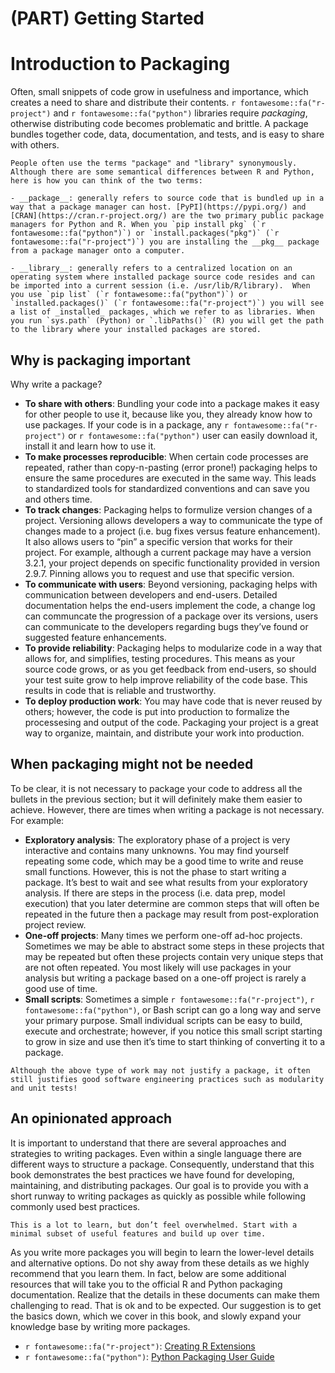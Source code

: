 # (PART) Getting Started {-}

# Introduction to Packaging {#intro}

Often, small snippets of code grow in usefulness and importance, which creates a need to share and distribute their contents. `r fontawesome::fa("r-project")` and `r fontawesome::fa("python")` libraries require _packaging_, otherwise distributing code becomes problematic and brittle. A package bundles together code, data, documentation, and tests, and is easy to share with others.

```block
People often use the terms "package" and "library" synonymously. Although there are some semantical differences between R and Python, here is how you can think of the two terms:

- __package__: generally refers to source code that is bundled up in a way that a package manager can host. [PyPI](https://pypi.org/) and [CRAN](https://cran.r-project.org/) are the two primary public package managers for Python and R. When you `pip install pkg` (`r fontawesome::fa("python")`) or `install.packages("pkg")` (`r fontawesome::fa("r-project")`) you are installing the __pkg__ package from a package manager onto a computer.

- __library__: generally refers to a centralized location on an operating system where installed package source code resides and can be imported into a current session (i.e. /usr/lib/R/library).  When you use `pip list` (`r fontawesome::fa("python")`) or `installed.packages()` (`r fontawesome::fa("r-project")`) you will see a list of _installed_ packages, which we refer to as libraries. When you run `sys.path` (Python) or `.libPaths()` (R) you will get the path to the library where your installed packages are stored.
```

## Why is packaging important

 Why write a package? 
 
- __To share with others__: Bundling your code into a package makes it easy for other people to use it, because like you, they already know how to use packages. If your code is in a package, any `r fontawesome::fa("r-project")` or `r fontawesome::fa("python")` user can easily download it, install it and learn how to use it.
- __To make processes reproducible__: When certain code processes are repeated, rather than copy-n-pasting (error prone!) packaging helps to ensure the same procedures are executed in the same way. This leads to standardized tools for standardized conventions and can save you and others time.
- __To track changes__: Packaging helps to formulize version changes of a project. Versioning allows developers a way to communicate the type of changes made to a project (i.e. bug fixes versus feature enhancement). It also allows users to "pin" a specific version that works for their project. For example, although a current package may have a version 3.2.1, your project depends on specific functionality provided in version 2.9.7. Pinning allows you to request and use that specific version.
- __To communicate with users__: Beyond versioning, packaging helps with communication between developers and end-users. Detailed documentation helps the end-users implement the code, a change log can communcate the progression of a package over its versions, users can communicate to the developers regarding bugs they've found or suggested feature enhancements.
- __To provide reliability__: Packaging helps to modularize code in a way that allows for, and simplifies, testing procedures. This means as your source code grows, or as you get feedback from end-users, so should your test suite grow to help improve reliability of the code base. This results in code that is reliable and trustworthy.
- __To deploy production work__: You may have code that is never reused by others; however, the code is put into production to formalize the processesing and output of the code. Packaging your project is a great way to organize, maintain, and distribute your work into production.

## When packaging might not be needed

To be clear, it is not necessary to package your code to address all the bullets in the previous section; but it will definitely make them easier to achieve. However, there are times when writing a package is not necessary. For example:

- __Exploratory analysis__: The exploratory phase of a project is very interactive and contains many unknowns. You may find yourself repeating some code, which may be a good time to write and reuse small functions. However, this is not the phase to start writing a package. It's best to wait and see what results from your exploratory analysis. If there are steps in the process (i.e. data prep, model execution) that you later determine are common steps that will often be repeated in the future then a package may result from post-exploration project review.
- __One-off projects__: Many times we perform one-off ad-hoc projects. Sometimes we may be able to abstract some steps in these projects that may be repeated but often these projects contain very unique steps that are not often repeated. You most likely will use packages in your analysis but writing a package based on a one-off project is rarely a good use of time.
- __Small scripts__: Sometimes a simple `r fontawesome::fa("r-project")`, `r fontawesome::fa("python")`, or Bash script can go a long way and serve your primary purpose. Small individual scripts can be easy to build, execute and orchestrate; however, if you notice this small script starting to grow in size and use then it's time to start thinking of converting it to a package.

```block
Although the above type of work may not justify a package, it often still justifies good software engineering practices such as modularity and unit tests!
```

## An opinionated approach

It is important to understand that there are several approaches and strategies to writing packages. Even within a single language there are different ways to structure a package. Consequently, understand that this book demonstrates the best practices we have found for developing, maintaining, and distributing packages. Our goal is to provide you with a short runway to writing packages as quickly as possible while following commonly used best practices. 

```block
This is a lot to learn, but don’t feel overwhelmed. Start with a minimal subset of useful features and build up over time.
```

As you write more packages you will begin to learn the lower-level details and alternative options. Do not shy away from these details as we highly recommend that you learn them. In fact, below are some additional resources that will take you to the official R and Python packaging documentation. Realize that the details in these documents can make them challenging to read. That is ok and to be expected. Our suggestion is to get the basics down, which we cover in this book, and slowly expand your knowledge base by writing more packages.

- `r fontawesome::fa("r-project")`: [Creating R Extensions](https://cran.r-project.org/doc/manuals/R-exts.html#Creating-R-packages)
- `r fontawesome::fa("python")`: [Python Packaging User Guide](https://packaging.python.org/)
